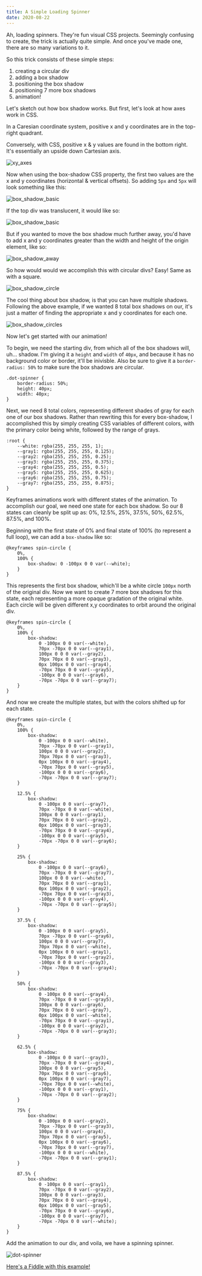 ```yaml
---
title: A Simple Loading Spinner
date: 2020-08-22
---
```


Ah, loading spinners. They're fun visual CSS projects. Seemingly confusing to create, the trick is actually quite simple. And once you've made one, there are so many variations to it.

So this trick consists of these simple steps:

1. creating a circular div
2. adding a box shadow
3. positioning the box shadow
4. positioning 7 more box shadows
5. animation!

Let's sketch out how box shadow works. But first, let's look at how axes work in CSS.

In a Caresian coordinate system, positive x and y coordinates are in the top-right quadrant.

Conversely, with CSS, positive x & y values are found in the bottom right. It's essentially an upside down Cartesian axis.

![xy_axes](./images/xy_axes.png)

Now when using the box-shadow CSS property, the first two values are the x and y coordinates (horizontal & vertical offsets). So adding `5px` and `5px` will look something like this:

![box_shadow_basic](./images/box_shadow_basic.png)

If the top div was translucent, it would like so:

![box_shadow_basic](./images/box_shadow_overlay.png)

But if you wanted to move the box shadow much further away, you'd have to add x and y coordinates greater than the width and height of the origin element, like so:

![box_shadow_away](./images/box_shadow_away.png)

So how would would we accomplish this with circular divs? Easy! Same as with a square.

![box_shadow_circle](./images/box_shadow_circle.png)

The cool thing about box shadow, is that you can have multiple shadows. Following the above example, if we wanted 8 total box shadows on our, it's just a matter of finding the appropriate x and y coordinates for each one.

![box_shadow_circles](./images/box_shadow_circles.png)

Now let's get started with our animation!

To begin, we need the starting div, from which all of the box shadows will, uh... shadow. I'm giving it a `height` and `width` of `40px`, and because it has no background color or border, it'll be inivisble. Also be sure to give it a `border-radius: 50%` to make sure the box shadows are circular.

```
.dot-spinner {
	border-radius: 50%;
	height: 40px;
	width: 40px;
}
```

Next, we need 8 total colors, representing different shades of gray for each one of our box shadows. Rather than rewriting this for every box-shadow, I accomplished this by simply creating CSS variables of different colors, with the primary color being white, followed by the range of grays.

```
:root {
	--white: rgba(255, 255, 255, 1);
	--gray1: rgba(255, 255, 255, 0.125);
	--gray2: rgba(255, 255, 255, 0.25);
	--gray3: rgba(255, 255, 255, 0.375);
	--gray4: rgba(255, 255, 255, 0.5);
	--gray5: rgba(255, 255, 255, 0.625);
	--gray6: rgba(255, 255, 255, 0.75);
	--gray7: rgba(255, 255, 255, 0.875);
}
```

Keyframes animations work with different states of the animation. To accomplish our goal, we need one state for each box shadow. So our 8 states can cleanly be split up as: 0%, 12.5%, 25%, 37.5%, 50%, 62.5%, 87.5%, and 100%.

Beginning with the first state of 0% and final state of 100% (to represent a full loop), we can add a `box-shadow` like so:

```
@keyframes spin-circle {
	0%,
	100% {
		box-shadow: 0 -100px 0 0 var(--white);
	}
}
```

This represents the first box shadow, which'll be a white circle `100px` north of the original div. Now we want to create 7 more box shadows for this state, each representing a more opaque gradation of the original white. Each circle will be given different x,y coordinates to orbit around the original div.

```
@keyframes spin-circle {
	0%,
	100% {
		box-shadow: 
			0 -100px 0 0 var(--white),
			70px -70px 0 0 var(--gray1),
			100px 0 0 0 var(--gray2), 
			70px 70px 0 0 var(--gray3),
			0px 100px 0 0 var(--gray4),
			-70px 70px 0 0 var(--gray5),
			-100px 0 0 0 var(--gray6),
			-70px -70px 0 0 var(--gray7);
	}
}
```

And now we create the multiple states, but with the colors shifted up for each state.

```
@keyframes spin-circle {
	0%,
	100% {
		box-shadow:
			0 -100px 0 0 var(--white),
			70px -70px 0 0 var(--gray1),
			100px 0 0 0 var(--gray2), 
			70px 70px 0 0 var(--gray3),
			0px 100px 0 0 var(--gray4),
			-70px 70px 0 0 var(--gray5),
			-100px 0 0 0 var(--gray6),
			-70px -70px 0 0 var(--gray7);
	}
	
	12.5% {
		box-shadow:
			0 -100px 0 0 var(--gray7),
			70px -70px 0 0 var(--white),
			100px 0 0 0 var(--gray1),
			70px 70px 0 0 var(--gray2),
			0px 100px 0 0 var(--gray3),
			-70px 70px 0 0 var(--gray4),
			-100px 0 0 0 var(--gray5),
			-70px -70px 0 0 var(--gray6);
	}

	25% {
		box-shadow:
			0 -100px 0 0 var(--gray6),
			70px -70px 0 0 var(--gray7),
			100px 0 0 0 var(--white),
			70px 70px 0 0 var(--gray1),
			0px 100px 0 0 var(--gray2),
			-70px 70px 0 0 var(--gray3),
			-100px 0 0 0 var(--gray4),
			-70px -70px 0 0 var(--gray5);
	}
	
	37.5% {
		box-shadow:
			0 -100px 0 0 var(--gray5),
			70px -70px 0 0 var(--gray6),
			100px 0 0 0 var(--gray7),
			70px 70px 0 0 var(--white),
			0px 100px 0 0 var(--gray1),
			-70px 70px 0 0 var(--gray2),
			-100px 0 0 0 var(--gray3),
			-70px -70px 0 0 var(--gray4);
	}

	50% {
		box-shadow:
			0 -100px 0 0 var(--gray4),
			70px -70px 0 0 var(--gray5),
			100px 0 0 0 var(--gray6),
			70px 70px 0 0 var(--gray7),
			0px 100px 0 0 var(--white),
			-70px 70px 0 0 var(--gray1),
			-100px 0 0 0 var(--gray2),
			-70px -70px 0 0 var(--gray3);
	}
	
	62.5% {
		box-shadow:
			0 -100px 0 0 var(--gray3),
			70px -70px 0 0 var(--gray4),
			100px 0 0 0 var(--gray5),
			70px 70px 0 0 var(--gray6),
			0px 100px 0 0 var(--gray7),
			-70px 70px 0 0 var(--white),
			-100px 0 0 0 var(--gray1),
			-70px -70px 0 0 var(--gray2);
	}

	75% {
		box-shadow:
			0 -100px 0 0 var(--gray2),
			70px -70px 0 0 var(--gray3),
			100px 0 0 0 var(--gray4),
			70px 70px 0 0 var(--gray5),
			0px 100px 0 0 var(--gray6),
			-70px 70px 0 0 var(--gray7),
			-100px 0 0 0 var(--white),
			-70px -70px 0 0 var(--gray1);
	}
	
	87.5% {
		box-shadow:
			0 -100px 0 0 var(--gray1),
			70px -70px 0 0 var(--gray2),
			100px 0 0 0 var(--gray3),
			70px 70px 0 0 var(--gray4),
			0px 100px 0 0 var(--gray5),
			-70px 70px 0 0 var(--gray6),
			-100px 0 0 0 var(--gray7),
			-70px -70px 0 0 var(--white);
	}
}
```

Add the animation to our div, and voila, we have a spinning spinner.

![dot-spinner](./images/dot-spinner.gif)

[Here's a Fiddle with this example!](https://jsfiddle.net/nlemast/zrmevyug/23/)